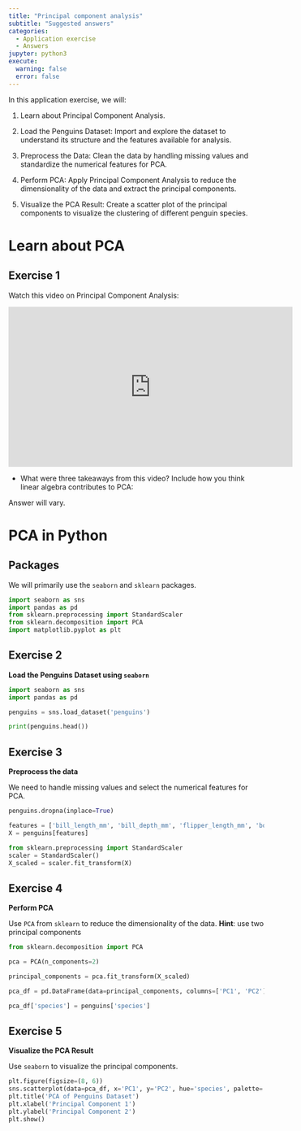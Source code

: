 ```yaml
---
title: "Principal component analysis"
subtitle: "Suggested answers"
categories: 
  - Application exercise
  - Answers
jupyter: python3
execute: 
  warning: false
  error: false
---
```


In this application exercise, we will:

1.  Learn about Principal Component Analysis.

2.  Load the Penguins Dataset: Import and explore the dataset to understand its structure and the features available for analysis.

3.  Preprocess the Data: Clean the data by handling missing values and standardize the numerical features for PCA.

4.  Perform PCA: Apply Principal Component Analysis to reduce the dimensionality of the data and extract the principal components.

5.  Visualize the PCA Result: Create a scatter plot of the principal components to visualize the clustering of different penguin species.

# Learn about PCA

## Exercise 1

Watch this video on Principal Component Analysis:

<iframe width="560" height="315" src="https://www.youtube.com/embed/FD4DeN81ODY?si=ZKBrlIsgMy-F9oq6" title="YouTube video player" frameborder="0" allow="accelerometer; autoplay; clipboard-write; encrypted-media; gyroscope; picture-in-picture; web-share" referrerpolicy="strict-origin-when-cross-origin" allowfullscreen>

</iframe>

-   What were three takeaways from this video? Include how you think linear algebra contributes to PCA:

Answer will vary.

# PCA in Python

## Packages

We will primarily use the `seaborn` and `sklearn` packages.

```python
import seaborn as sns
import pandas as pd
from sklearn.preprocessing import StandardScaler
from sklearn.decomposition import PCA
import matplotlib.pyplot as plt
```

## Exercise 2

**Load the Penguins Dataset using `seaborn`**

```python
import seaborn as sns
import pandas as pd

penguins = sns.load_dataset('penguins')

print(penguins.head())
```

## Exercise 3

**Preprocess the data**

We need to handle missing values and select the numerical features for PCA.

```python
penguins.dropna(inplace=True)

features = ['bill_length_mm', 'bill_depth_mm', 'flipper_length_mm', 'body_mass_g']
X = penguins[features]

from sklearn.preprocessing import StandardScaler
scaler = StandardScaler()
X_scaled = scaler.fit_transform(X)
```

## Exercise 4

**Perform PCA**

Use `PCA` from `sklearn` to reduce the dimensionality of the data.
**Hint**: use two principal components

```python
from sklearn.decomposition import PCA

pca = PCA(n_components=2)

principal_components = pca.fit_transform(X_scaled)

pca_df = pd.DataFrame(data=principal_components, columns=['PC1', 'PC2'])

pca_df['species'] = penguins['species']
```

## Exercise 5

**Visualize the PCA Result**

Use `seaborn` to visualize the principal components.

```python
plt.figure(figsize=(8, 6))
sns.scatterplot(data=pca_df, x='PC1', y='PC2', hue='species', palette='colorblind')
plt.title('PCA of Penguins Dataset')
plt.xlabel('Principal Component 1')
plt.ylabel('Principal Component 2')
plt.show()
```

